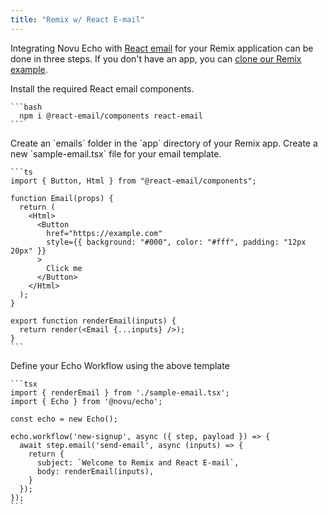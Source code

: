 ```yaml
---
title: "Remix w/ React E-mail"
---
```


Integrating Novu Echo with [React email](https://react.email/) for your Remix application can be done in three steps. If you don't have an app, you can [clone our Remix example](https://github.com/novuhq/novu-echo-remix-example).

<Steps>
  <Step title="Install React email components">
    Install the required React email components.

    ```bash
      npm i @react-email/components react-email
    ```
  </Step>
  <Step title="Create email templates folder">
        Create an `emails` folder in the `app` directory of your Remix app.
  </Step>
  <Step title="Write your email">
    Create a new `sample-email.tsx` file for your email template.

    ```ts
    import { Button, Html } from "@react-email/components";

    function Email(props) {
      return (
        <Html>
          <Button
            href="https://example.com"
            style={{ background: "#000", color: "#fff", padding: "12px 20px" }}
          >
            Click me
          </Button>
        </Html>
      );
    }

    export function renderEmail(inputs) {
      return render(<Email {...inputs} />);
    }
    ```
  </Step>
  <Step title="Write your workflow">
    Define your Echo Workflow using the above template

    ```tsx
    import { renderEmail } from './sample-email.tsx';
    import { Echo } from '@novu/echo';

    const echo = new Echo();

    echo.workflow('new-signup', async ({ step, payload }) => {
      await step.email('send-email', async (inputs) => {
        return {
          subject: `Welcome to Remix and React E-mail`,
          body: renderEmail(inputs),
        }
      });
    });
    ```
  </Step>
</Steps>
